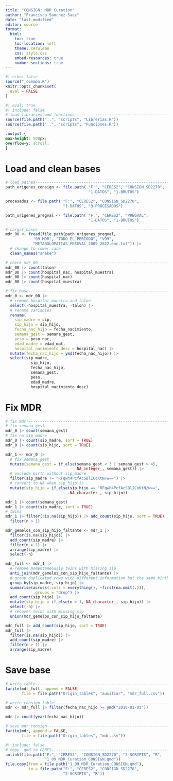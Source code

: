```yaml
---
title: "CONSIGN: MDR Curation"
author: "Francisco Sanchez-Saez"
date: "last-modified" 
editor: source
format:
  html:
    toc: true
    toc-location: left
    theme: cerulean
    css: style.css
    embed-resources: true
    number-sections: true
---
```


```r
#| echo: false
source("_common.R")
knitr::opts_chunk$set(
  eval = FALSE
)

```

```r
#| eval: true
#| include: false
# load libraries and functions------------------------------------------------
source(file.path("..", "scripts", "Librerias.R"))
source(file.path("..", "scripts", "Funciones.R"))

```

```css
.output {
max-height: 500px;
overflow-y: scroll;
}
```

# Load and clean bases

```r
# load pathes----------------------------------------------------------------
path_origenes_consign <- file.path( "F:", "CERES2", "CONSIGN_SD2270", 
                                    "1-DATOS", "1-BRUTOS")

procesados <- file.path( "F:", "CERES2", "CONSIGN_SD2270", 
                         "1-DATOS", "3-PROCESADOS")

path_origenes_pregval <- file.path( "F:", "CERES2", "PREGVAL", 
                                    "1-DATOS", "1-BRUTOS")


```

```r
# cargar_bases---------------------------------------------------------------
mdr_00 <- fread(file.path(path_origenes_pregval, 
            "09_MDR", "TODO_EL_PERIODO", "V99",
            "METABOLOPATIAS_PREGVAL_2009_2022.enc.txt")) |> 
  # change to lower case  
  clean_names("snake")

```


```r
# check mdr_00---------------------------------------------------------------
mdr_00 |> count(talon)
mdr_00 |> count(hospital_nac, hospital_muestra)
mdr_00 |> count(hospital_nac)
mdr_00 |> count(hospital_muestra)

```

```r
# fix base-------------------------------------------------------------------
mdr_0 <- mdr_00 |>
  # remove hospital_muestra and talon
  select(-hospital_muestra, -talon) |> 
  # rename variables
  rename(
    sip_madre = sip,
    sip_hijo = sip_hijo,
    fecha_nac_hijo = fecha_nacimiento,
    semana_gest = semana_gest,
    peso = peso_nac,
    edad_madre = edad_mat,
    hospital_nacimiento_desc = hospital_nac) |> 
  mutate(fecha_nac_hijo = ymd(fecha_nac_hijo)) |> 
  select(sip_madre,
           sip_hijo,
           fecha_nac_hijo,
           semana_gest,
           peso,
           edad_madre,
           hospital_nacimiento_desc) 

```

# Fix MDR

```r
# fix mdr--------------------------------------------------------------------
# fix semana_gest
mdr_0 |> count(semana_gest)
# fix na sip madre
mdr_0 |> count(sip_madre, sort = TRUE)
mdr_0 |> count(sip_hijo, sort = TRUE)

mdr_1 <- mdr_0 |> 
  # fix semana_gest
  mutate(semana_gest = if_else(semana_gest < 3 | semana_gest > 45, 
                               NA_integer_, semana_gest)) |> 
  # exclude birth without sip_madre
  filter(sip_madre != "RFqwh4PcfAcSBlICoKtN/w==") |> 
  # convert to NA when sip_hijo is
  mutate(sip_hijo = if_else(sip_hijo == "RFqwh4PcfAcSBlICoKtN/w==", 
                            NA_character_, sip_hijo))

mdr_1 |> count(semana_gest)
mdr_1 |> count(sip_madre, sort = TRUE)
# twins
mdr_1 |> filter(!is.na(sip_hijo)) |> add_count(sip_hijo, sort = TRUE) |>
  filter(n > 1)

mdr_gemelos_con_sip_hijo_faltante <- mdr_1 |> 
  filter(is.na(sip_hijo)) |> 
  add_count(sip_madre) |> 
  filter(n > 1) |> 
  arrange(sip_madre) |> 
  select(-n)

mdr_full <- mdr_1 |>
  # remove momentaneously twins with missing sip
  anti_join(mdr_gemelos_con_sip_hijo_faltante) |> 
  # group duplicated rows with different information but the same birth
  group_by(sip_madre, sip_hijo) |> 
  summarise(across(.cols = everything(), ~first(na.omit(.))), 
            .groups = "drop") |> 
  add_count(sip_hijo) |> 
  mutate(sip_hijo = if_else(n > 1, NA_character_, sip_hijo)) |> 
  select(-n) |>
  # recover twins with missing sip
  union(mdr_gemelos_con_sip_hijo_faltante)

mdr_full |> add_count(sip_hijo, sort = TRUE)
mdr_full |> 
  filter(is.na(sip_hijo)) |> 
  add_count(sip_madre) |> 
  filter(n > 1) |> 
  arrange(sip_madre)

```

# Save base

```r
# write table----------------------------------------------------------------
fwrite(mdr_full, append = FALSE, 
       file = file.path("Origin_tables", "auxiliar", "mdr_full.csv"))

```

```r
# write consign table--------------------------------------------------------
mdr <- mdr_full |> filter(fecha_nac_hijo >= ymd("2018-01-01"))

mdr |> count(year(fecha_nac_hijo))

```

```r
# save mdr consign-----------------------------------------------------------
fwrite(mdr, append = FALSE, 
       file = file.path("Origin_tables", "mdr.csv"))

```

```r
#| include: false
# copy .qmd to CERES---------------------------------------------------------
unlink(file.path("F:", "CERES2", "CONSIGN_SD2270", "2-SCRIPTS", "R",
                 "1_09_MDR_Curation_CONSIGN.qmd"))
file.copy(from = file.path("1_09_MDR_Curation_CONSIGN.qmd"),
          to = file.path("F:", "CERES2", "CONSIGN_SD2270",
                         "2-SCRIPTS", "R"))

```

<div class="tocify-extend-page" data-unique="tocify-extend-page" style="height: 0;"></div>



